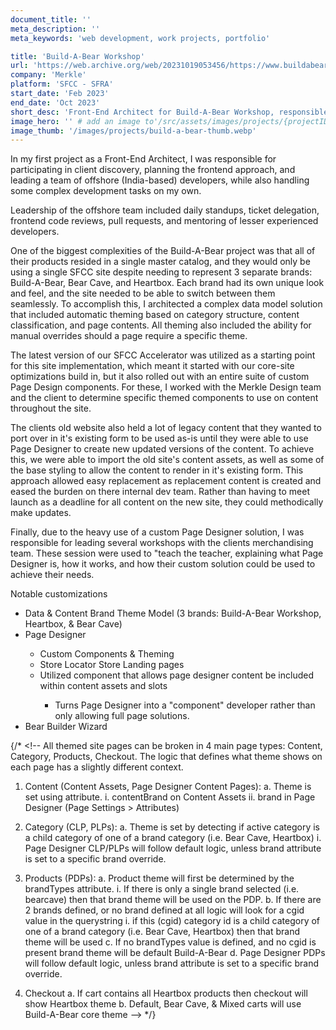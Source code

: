 ```yaml
---
document_title: ''
meta_description: ''
meta_keywords: 'web development, work projects, portfolio'

title: 'Build-A-Bear Workshop'
url: 'https://web.archive.org/web/20231019053456/https://www.buildabear.com/'
company: 'Merkle'
platform: 'SFCC - SFRA'
start_date: 'Feb 2023'
end_date: 'Oct 2023'
short_desc: 'Front-End Architect for Build-A-Bear Workshop, responsible for the frontend approach, leading a team of offshore developers, and handling complex development tasks.'
image_hero: '' # add an image to'/src/assets/images/projects/{projectID}-website.webp' # add an image to'/src/assets/images/projects/{projectID}-website.webp'
image_thumb: '/images/projects/build-a-bear-thumb.webp'
---
```


<div class="prose max-w-full">
  <p>In my first project as a Front-End Architect, I was responsible for participating in client discovery, planning the frontend approach, and leading a team of offshore (India-based) developers, while also handling some complex development tasks on my own.</p>
  <p>Leadership of the offshore team included daily standups, ticket delegation, frontend code reviews, pull requests, and mentoring of lesser experienced developers.</p>
  <p>One of the biggest complexities of the Build-A-Bear project was that all of their products resided in a single master catalog, and they would only be using a single SFCC site despite needing to represent 3 separate brands: Build-A-Bear, Bear Cave, and Heartbox. Each brand had its own unique look and feel, and the site needed to be able to switch between them seamlessly. To accomplish this, I architected a complex data model solution that included automatic theming based on category structure, content classification, and page contents. All theming also included the ability for manual overrides should a page require a specific theme.</p>
  <p>The latest version of our SFCC Accelerator was utilized as a starting point for this site implementation, which meant it started with our core-site optimizations build in, but it also rolled out with an entire suite of custom Page Design components. For these, I worked with the Merkle Design team and the client to determine specific themed components to use on content throughout the site.</p>
  <p>The clients old website also held a lot of legacy content that they wanted to port over in it's existing form to be used as-is until they were able to use Page Designer to create new updated versions of the content. To achieve this, we were able to import the old site's content assets, as well as some of the base styling to allow the content to render in it's existing form. This approach allowed easy replacement as replacement content is created and eased the burden on there internal dev team. Rather than having to meet launch as a deadline for all content on the new site, they could methodically make updates.</p>
  <p>Finally, due to the heavy use of a custom Page Designer solution, I was responsible for leading several workshops with the clients merchandising team. These session were used to "teach the teacher, explaining what Page Designer is, how it works, and how their custom solution could be used to achieve their needs.</p>
  <p class="text-lg font-bold">Notable customizations</p>
  <ul>
    <li>Data & Content Brand Theme Model (3 brands: Build-A-Bear Workshop, Heartbox, & Bear Cave)</li>
    <li>Page Designer</li>
      <ul>
        <li>Custom Components & Theming</li>
        <li>Store Locator Store Landing pages</li>
        <li>Utilized component that allows page designer content be included within content assets and slots</li>
          <ul>
            <li>Turns Page Designer into a "component" developer rather than only allowing full page solutions.</li>
          </ul>
      </ul>
    <li>Bear Builder Wizard</li>
  </ul>
</div>

{/* <!-- All themed site pages can be broken in 4 main page types: Content, Category, Products, Checkout. The logic that defines what theme shows on each page has a slightly different context.
1. Content (Content Assets, Page Designer Content Pages):
    a. Theme is set using attribute.
      i. contentBrand on Content Assets
      ii. brand in Page Designer (Page Settings > Attributes)

2. Category (CLP, PLPs):
  a. Theme is set by detecting if active category is a child category of one of a brand category (i.e. Bear Cave, Heartbox)
    i. Page Designer CLP/PLPs will follow default logic, unless brand attribute is set to a specific brand override.

3. Products (PDPs):
  a. Product theme will first be determined by the brandTypes attribute. 
    i. If there is only a single brand selected (i.e. bearcave) then that brand theme will be used on the PDP. 
  b. If there are 2 brands defined, or no brand defined at all logic will look for a cgid value in the querystring
    i. if this (cgid) category id is a child category of one of a brand category (i.e. Bear Cave, Heartbox) then that brand theme will be used 
  c. If no brandTypes value is defined, and no cgid is present brand theme will be default Build-A-Bear 
  d. Page Designer PDPs will follow default logic, unless brand attribute is set to a specific brand override.

4. Checkout
a. If cart contains all Heartbox products then checkout will show Heartbox theme
b. Default, Bear Cave, & Mixed carts will use Build-A-Bear core theme --> */}
